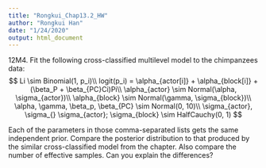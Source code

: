 ```yaml
---
title: "Rongkui_Chap13.2_HW"
author: "Rongkui Han"
date: "1/24/2020"
output: html_document
---
```


12M4. Fit the following cross-classified multilevel model to the chimpanzees data:
$$
Li \sim Binomial(1, p_i)\\
logit(p_i) = \alpha_{actor[i]} + \alpha_{block[i]} + (\beta_P + \beta_{PC}Ci)Pi\\
\alpha_{actor} \sim Normal(\alpha, \sigma_{actor})\\
\alpha_{block} \sim Normal(\gamma, \sigma_{block})\\
\alpha, \gamma, \beta_p, \beta_{PC} \sim Normal(0, 10)\\
\sigma_{actor}, \sigma_{}
\sigma_{actor}; \sigma_{block} \sim HalfCauchy(0, 1)
$$


Each of the parameters in those comma-separated lists gets the same independent prior. Compare
the posterior distribution to that produced by the similar cross-classified model from the chapter.
Also compare the number of effective samples. Can you explain the differences?